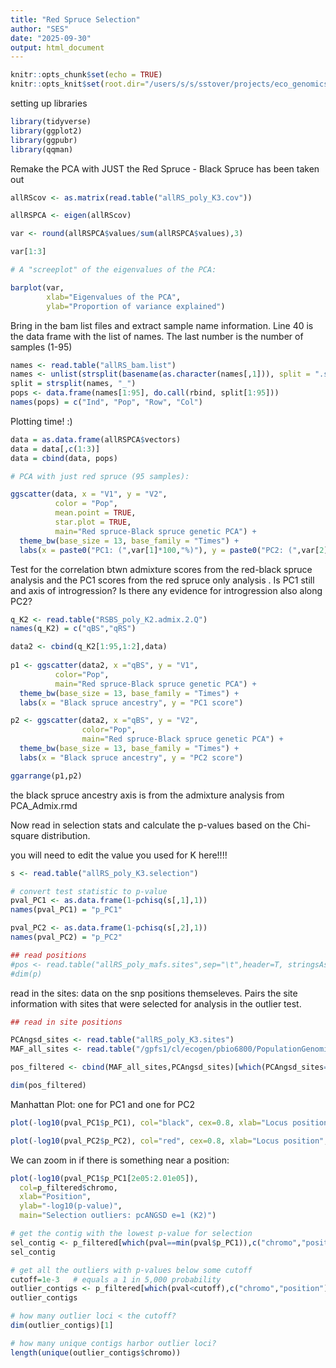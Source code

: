 ```yaml
---
title: "Red Spruce Selection"
author: "SES"
date: "2025-09-30"
output: html_document
---
```


```r
knitr::opts_chunk$set(echo = TRUE)
knitr::opts_knit$set(root.dir="/users/s/s/sstover/projects/eco_genomics_2025/population_genomics/myresults/ANGSD/PCA_ADMIX")
```
setting up libraries
```r
library(tidyverse)
library(ggplot2)
library(ggpubr)
library(qqman)
```
Remake the PCA with JUST the Red Spruce - Black Spruce has been taken out 
```r
allRScov <- as.matrix(read.table("allRS_poly_K3.cov"))

allRSPCA <- eigen(allRScov)

var <- round(allRSPCA$values/sum(allRSPCA$values),3)

var[1:3]

# A "screeplot" of the eigenvalues of the PCA:

barplot(var, 
        xlab="Eigenvalues of the PCA", 
        ylab="Proportion of variance explained")
```
Bring in the bam list files and extract sample name information. Line 40 is the data frame with the list of names. The last number is the number of samples (1-95)
```r
names <- read.table("allRS_bam.list")
names <- unlist(strsplit(basename(as.character(names[,1])), split = ".sorted.rmdup.bam"))
split = strsplit(names, "_")
pops <- data.frame(names[1:95], do.call(rbind, split[1:95]))
names(pops) = c("Ind", "Pop", "Row", "Col")
```
Plotting time! :) 
```r
data = as.data.frame(allRSPCA$vectors)
data = data[,c(1:3)]
data = cbind(data, pops)

# PCA with just red spruce (95 samples):

ggscatter(data, x = "V1", y = "V2",
          color = "Pop",
          mean.point = TRUE,
          star.plot = TRUE,
          main="Red spruce-Black spruce genetic PCA") +
  theme_bw(base_size = 13, base_family = "Times") +
  labs(x = paste0("PC1: (",var[1]*100,"%)"), y = paste0("PC2: (",var[2]*100,"%)"))
```
Test for the correlation btwn admixture scores from the red-black spruce analysis and the PC1 scores from the red spruce only analysis . Is PC1 still and axis of introgression? Is there any evidence for introgression also along PC2?
```r
q_K2 <- read.table("RSBS_poly_K2.admix.2.Q")
names(q_K2) = c("qBS","qRS")

data2 <- cbind(q_K2[1:95,1:2],data)
  
p1 <- ggscatter(data2, x ="qBS", y = "V1",
          color="Pop",
          main="Red spruce-Black spruce genetic PCA") +
  theme_bw(base_size = 13, base_family = "Times") +
  labs(x = "Black spruce ancestry", y = "PC1 score")

p2 <- ggscatter(data2, x ="qBS", y = "V2",
                color="Pop",
                main="Red spruce-Black spruce genetic PCA") +
  theme_bw(base_size = 13, base_family = "Times") +
  labs(x = "Black spruce ancestry", y = "PC2 score")

ggarrange(p1,p2)
```
the black spruce ancestry axis is from the admixture analysis from PCA_Admix.rmd

Now read in selection stats and calculate the p-values based on the Chi-square distribution. 

you will need to edit the value you used for K here!!!! 
```r
s <- read.table("allRS_poly_K3.selection")

# convert test statistic to p-value
pval_PC1 <- as.data.frame(1-pchisq(s[,1],1))
names(pval_PC1) = "p_PC1"

pval_PC2 <- as.data.frame(1-pchisq(s[,2],1))
names(pval_PC2) = "p_PC2"

## read positions
#pos <- read.table("allRS_poly_mafs.sites",sep="\t",header=T, stringsAsFactors=T)
#dim(p)
```
read in the sites: data on the snp positions themseleves. Pairs the site information with sites that were selected for analysis in the outlier test. 
```r
## read in site positions

PCAngsd_sites <- read.table("allRS_poly_K3.sites")
MAF_all_sites <- read.table("/gpfs1/cl/ecogen/pbio6800/PopulationGenomics/ANGSD/allRS_poly.mafs.gz", header=T)

pos_filtered <- cbind(MAF_all_sites,PCAngsd_sites)[which(PCAngsd_sites==1),]

dim(pos_filtered)
```
Manhattan Plot: one for PC1 and one for PC2
```r
plot(-log10(pval_PC1$p_PC1), col="black", cex=0.8, xlab="Locus position", main="Selection outliers: PCAngsd PC1")

plot(-log10(pval_PC2$p_PC2), col="red", cex=0.8, xlab="Locus position", main="Selection outliers: PCAngsd PC2")
```
We can zoom in if there is something near a position: 
```r
plot(-log10(pval_PC1$p_PC1[2e05:2.01e05]),
  col=p_filtered$chromo, 
  xlab="Position", 
  ylab="-log10(p-value)", 
  main="Selection outliers: pcANGSD e=1 (K2)")

# get the contig with the lowest p-value for selection
sel_contig <- p_filtered[which(pval==min(pval$p_PC1)),c("chromo","position")]
sel_contig

# get all the outliers with p-values below some cutoff
cutoff=1e-3   # equals a 1 in 5,000 probability
outlier_contigs <- p_filtered[which(pval<cutoff),c("chromo","position")]
outlier_contigs

# how many outlier loci < the cutoff?
dim(outlier_contigs)[1]

# how many unique contigs harbor outlier loci?
length(unique(outlier_contigs$chromo))
```


